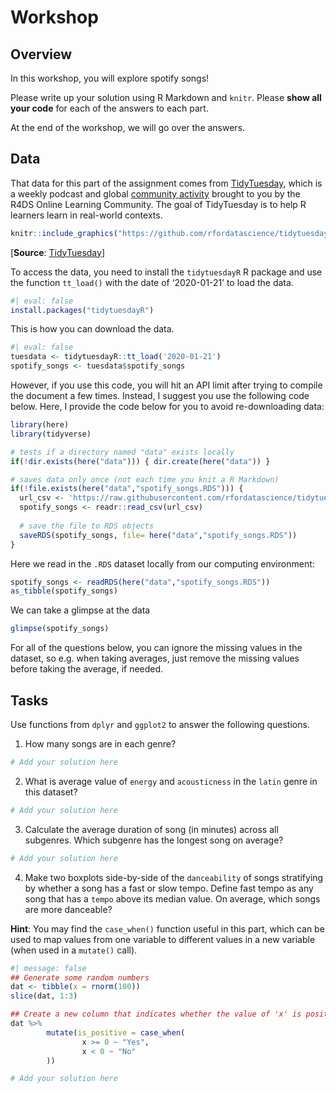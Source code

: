 # Workshop {.unnumbered}

## Overview

In this workshop, you will explore spotify songs!

Please write up your solution using R Markdown and `knitr`. Please **show all your code** for each of the answers to each part.

At the end of the workshop, we will go over the answers. 

## Data

That data for this part of the assignment comes from [TidyTuesday](https://www.tidytuesday.com), which is a weekly podcast and global [community activity](https://github.com/rfordatascience/tidytuesday) brought to you by the R4DS Online Learning Community. The goal of TidyTuesday is to help R learners learn in real-world contexts.


```r
knitr::include_graphics("https://github.com/rfordatascience/tidytuesday/raw/master/static/tt_logo.png")
```

\[**Source**: [TidyTuesday](https://github.com/rfordatascience/tidytuesday/blob/master/static/tt_logo.png)\]

To access the data, you need to install the `tidytuesdayR` R package and use the function `tt_load()` with the date of '2020-01-21' to load the data.

```r
#| eval: false
install.packages("tidytuesdayR")
```

This is how you can download the data.

```r
#| eval: false
tuesdata <- tidytuesdayR::tt_load('2020-01-21')
spotify_songs <- tuesdata$spotify_songs
```

However, if you use this code, you will hit an API limit after trying to compile the document a few times. Instead, I suggest you use the following code below. Here, I provide the code below for you to avoid re-downloading data:

```r
library(here)
library(tidyverse)

# tests if a directory named "data" exists locally
if(!dir.exists(here("data"))) { dir.create(here("data")) }

# saves data only once (not each time you knit a R Markdown)
if(!file.exists(here("data","spotify_songs.RDS"))) {
  url_csv <- 'https://raw.githubusercontent.com/rfordatascience/tidytuesday/master/data/2020/2020-01-21/spotify_songs.csv'
  spotify_songs <- readr::read_csv(url_csv)
  
  # save the file to RDS objects
  saveRDS(spotify_songs, file= here("data","spotify_songs.RDS"))
}
```

Here we read in the `.RDS` dataset locally from our computing environment:

```r
spotify_songs <- readRDS(here("data","spotify_songs.RDS"))
as_tibble(spotify_songs)
```

We can take a glimpse at the data

```r
glimpse(spotify_songs)
```

For all of the questions below, you can ignore the missing values in the dataset, so e.g. when taking averages, just remove the missing values before taking the average, if needed.

## Tasks

Use functions from `dplyr` and `ggplot2` to answer the following questions.

1.  How many songs are in each genre?

```r
# Add your solution here

```

2.  What is average value of `energy` and `acousticness` in the `latin` genre in this dataset?

```r
# Add your solution here

```

3.  Calculate the average duration of song (in minutes) across all subgenres. Which subgenre has the longest song on average?

```r
# Add your solution here

```

4.  Make two boxplots side-by-side of the `danceability` of songs stratifying by whether a song has a fast or slow tempo. Define fast tempo as any song that has a `tempo` above its median value. On average, which songs are more danceable?

**Hint**: You may find the `case_when()` function useful in this part, which can be used to map values from one variable to different values in a new variable (when used in a `mutate()` call).

```r
#| message: false
## Generate some random numbers
dat <- tibble(x = rnorm(100))
slice(dat, 1:3)

## Create a new column that indicates whether the value of 'x' is positive or negative
dat %>%
        mutate(is_positive = case_when(
                x >= 0 ~ "Yes",
                x < 0 ~ "No"
        ))
```

```r
# Add your solution here

```
